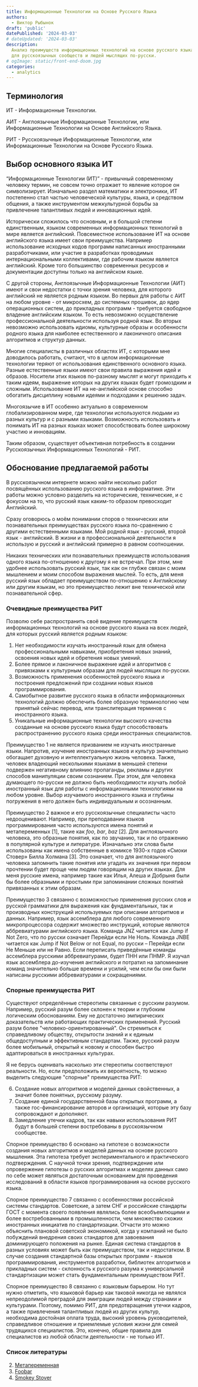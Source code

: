```yaml
---
title: Информационные Технологии на Основе Русского Языка
authors:
  - Виктор Рыбынок
draft: 'public'
datePublished: '2024-03-03'
# dateUpdated: '2024-03-03'
description:
  Анализ преимуществ информационных технологий на основе русского языка
  для русскоязычных сообществ и людей мыслящих по-русски.
# ogImage: static/front-end-doom.jpg
categories:
  - analytics
---
```


## Терминология

ИТ - Информационные Технологии.

АИТ - Англоязычные Информационные Технологии, или Информационные Технологии на
Основе Английского Языка.

РИТ - Русскоязычные Информационные Технологии, или Информационные Технологии на
Основе Русского Языка.

## Выбор основного языка ИТ

“Информационные Технологии (ИТ)” - привычный современному человеку термин, не
совсем точно отражает то явление которое он символизирует. Изначально раздел
математики и электроники, ИТ постепенно стал частью человеческой культуры,
языка, и средством общения, а также инструментом межкультурной борьбы за
привлечение талантливых людей и инновационных идей.

Исторически сложилось что основным, и в большой степени единственным, языком
современных информационных технологий в мире является английский. Повсеместное
использование ИТ на основе английского языка имеет свои преимущества. Например
использование исходных кодов программ написанных иностранными разработчиками,
или участие в разработках проводимых интернациональными коллективами, где
рабочим языком является английский. Кроме того большинство современных ресурсов
и документации доступны только на английском языке.

С другой стороны, Англоязычные Информационные Технологии (АИТ) имеют и свои
недостатки с точки зрения человека, для которого английский не является родным
языком. Во первых для работы с АИТ на любом уровне - от микросхем, до системных
прошивок, до ядер операционных систем, до прикладных программ - требуется
свободное владение английским языком. То есть невозможно осуществление
профессиональной деятельности используя родной язык. Во вторых невозможно
использовать идиомы, культурные образы и особенности родного языка для наиболее
естественного и лаконичного описания алгоритмов и структур данных.

Многие специалисты в различных областях ИТ, с которыми мне доводилось работать,
считают, что в целом информационные технологии теряют от использования
единственного основного языка. Разные естественные языки имеют свои правила
выражения идей и образов. Носители этих языков по-разному мыслят и могут
приходить к таким идеям, выражение которых на других языках будет громоздким и
сложным. Использование ИТ на не-английской основе способно обогатить дисциплину
новыми идеями и подходами к решению задач.

Многоязычие в ИТ особенно актуально в современном глобализированном мире, где
технологии используются людьми из разных культур и с разными
языками. Возможность использовать и понимать ИТ на разных языках может
способствовать более широкому участию и инновациям.

Таким образом, существует объективная потребность в создании Русскоязычных
Информационных Технологий - РИТ.

## Обоснование предлагаемой работы

В русскоязычном интернете можно найти несколько работ посвящённых использованию
русского языка в информатике. Эти работы можно условно разделить на
исторические, технические, и с фокусом на то, что русский язык каким-то образом
превосходит Английский.

Сразу оговорюсь о моём понимании споров о технических или познавательных
преимуществах русского языка по-сравнению с другими естественными языками. Мой
родной язык - русский, второй язык - английский. В жизни и в профессиональной
деятельности я использую и русский и английский примерно в равном соотношении.

Никаких технических или познавательных преимуществ использования одного языка
по-отношению к другому я не встречал. При этом, мне удобнее использовать русский
язык, так как он глубже связан с моим мышлением и моим способом выражения
мыслей. То есть, для меня русский язык обладает преимуществом по-отношению к
Английскому или другим языкам, но это преимущество лежит вне технической или
познавательной сфер.

### Очевидные преимущества РИТ

Позволю себе распространить своё видение преимуществ информационных технологий
на основе русского языка на всех людей, для которых русский является родным
языком:

1. Нет необходимости изучать иностранный язык для обмена профессиональными
   навыками, приобретения новых знаний, освоения новых идей и обретения новых
   умений.
2. Более прямое и лаконичное выражение идей и алгоритмов с привязками к
   культурным образам для людей мыслящих по-русски.
3. Возможность применения особенностей русского языка и построения предложений
   при создании новых языков программирования.
4. Самобытное развитие русского языка в области информационных технологий должно
   обеспечить более образную терминологию чем принятый сейчас перевод, или
   транслитерация терминов с иностранного языка.
5. Уникальные информационные технологии высокого качества созданные на основе
   русского языка будут способствовать распространению русского языка среди
   иностранных специалистов.

Преимущество 1 не является призванием не изучать иностранные языки. Напротив,
изучение иностранных языков и культур значительно обогащает духовную и
интеллектуальную жизнь человека. Также, человек владеющий несколькими языками в
меньшей степени подвержен негативному влиянию пропаганды, рекламы и других
способов манипуляции своим сознанием. При этом, для человека думающего по-русски
не должно быть необходимости изучать любой иностранный язык для работы с
информационными технологиями на любом уровне. Выбор изучаемого иностранного
языка и глубины погружения в него должен быть индивидуальным и осознанным.

Преимущество 2 важное и его русскоязычные специалисты часто
недооценивают. Например, при преподавании языков программирования часто
используются имена понятий и метапеременных [1], такие как _foo_, _bar_, _baz_
[2]. Для англоязычного человека, это образные понятия, как по звучанию, так и по
отражению в популярной культуре и литературе. Изначально эти слова были
использованы как имена собственные в комиксе 1930-х годов «Смоки Стовер» Билла
Холмана [3]. Это означает, что для англоязычного человека запомнить такие
понятия или угадать их значения при первом прочтении будет проще чем людям
говорящим на других языках. Для меня русские имена, например такие как Илья,
Алеша и Добрыня были бы более образными и простыми при запоминании сложных
понятий привязанных к этим образам.

Преимущество 3 связанно с возможностью применения русских слов и русской
грамматики для выражения как фундаментальных, так и производных конструкций
используемых при описании алгоритмов и данных. Например, язык ассемблера для
любого современного микропроцессора содержит множество инструкций, которые
являются аббревиатурами английского языка. Команда JNZ читается как Jump if Not
Zero, что по русски означает Перейди если Не Ноль. Команда JNBE читается как
Jump if Not Below or not Equal, по русски&nbsp;– Перейди если Не Меньше или не
Равно. Если переписать приведённые команды ассемблера русскими аббревиатурами,
будет ПНН или ПНМР. Я изучал язык ассемблера до-изучения английского и потратил
на запоминание команд значительно больше времени и усилий, чем если бы они были
написаны русскими аббревиатурами и сокращениями.

### Спорные преимущества РИТ

Существуют определённые стереотипы связанные с русским разумом. Например,
русский разум более склонен к теории и глубоким логическим обоснованиям. Ему не
достаточно эмпирических доказательств или работающих практических
применений. Русский разум более "человеко-ориентированный". Он стремиться к
справедливому обществу, открытости знаний и к единым общедоступным и эффективным
стандартам. Также, русский разум более мобильный, открытый к новому и способен
быстро адаптироваться в иностранных культурах.

Я не берусь оценивать насколько эти стереотипы соответствуют реальности. Но,
если предположить их вероятность, то можно выделить следующие "спорные"
преимущества РИТ:

6. Создание новых алгоритмов и моделей данных свойственных, а значит более
   понятных, русскому разуму.
7. Создание единой государственной базы открытых программ, а также
   гос-финансирование авторов и организаций, которые эту базу сопровождают и
   дополняют.
8. Замедление утечки кадров, так как навыки использования РИТ будут в большей
   степени востребованы в русскоязычном сообществе.

Спорное преимущество 6 основано на гипотезе о возможности создания новых
алгоритмов и моделей данных на основе русского мышления. Эта гипотеза требует
экспериментального и практического подтверждения. С научной точки зрения,
подтверждение или опровержение гипотезы о русских алгоритмах и моделях данных
само по себе может являться достаточным основанием для проведения исследований в
области языков программирования на основе русского языка.

Спорное преимущество 7 связанно с особенностями российской системы стандартов.
Советские, а затем СНГ и российские стандарты ГОСТ с момента своего появления
являлись более всеобъемлющими и более востребованными в промышленности, чем
множество схожих иностранных инициатив по стандартизации. Отчасти это можно
объяснить плановой советской экономикой, когда у компаний не было побуждений
внедрения своих стандартов для завоевания доминирующего положения на
рынке. Единая система стандартов в разных условиях может быть как преимуществом,
так и недостатком. В случае создания стандартной базы открытых программ - языков
программирования, инструментов разработки, библиотек алгоритмов и прикладных
систем - склонность к русского разума к универсальной стандартизации может стать
фундаментальным преимуществом РИТ.

Спорное преимущество 8 связанно с языковым барьером. Но тут нужно отметить, что
языковой барьер как таковой никогда не являлся непреодолимой преградой для
эмиграции людей между странами и культурами. Поэтому, помимо РИТ, для
предотвращения утечки кадров, а также привлечения талантливых людей из других
культур, необходима достойная оплата труда, высокий уровень руководителей,
справедливое отношение и приемлемые условия жизни для семей трудящихся
специалистов. Это, конечно, общие правила для специалистов из любой области
деятельности - не только ИТ.

### Список литературы

2. [Метапеременная](https://ru.wikipedia.org/wiki/Метапеременная)
2. [Foobar](https://en.wikipedia.org/wiki/Foobar)
3. [Smokey Stover](https://en.wikipedia.org/wiki/Smokey_Stover)
